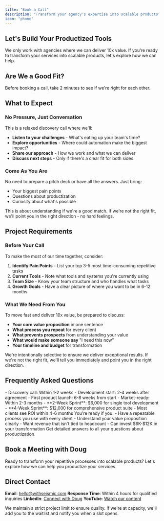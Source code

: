 ```yaml
---
title: "Book a Call"
description: "Transform your agency's expertise into scalable products"
icon: "phone"
---
```


<script type="application/ld+json">
  {`{
  "@context": "https://schema.org",
  "@type": "ContactPage",
  "name": "Contact WithSeismic",
  "description": "Book a discovery call with WithSeismic",
  "url": "https://withseismic.com/contact",
  "mainEntity": {
    "@type": "Organization",
    "name": "WithSeismic",
    "email": "hello@withseismic.com",
    "contactPoint": {
      "@type": "ContactPoint",
      "contactType": "Sales",
      "email": "hello@withseismic.com"
    }
  }
}`}
</script>


## Let's Build Your Productized Tools

We only work with agencies where we can deliver 10x value. If you're ready to transform your services into scalable products, let's explore how we can help.

## Are We a Good Fit?

Before booking a call, take 2 minutes to see if we're right for each other.

<QualifyingQuiz />

## What to Expect

### No Pressure, Just Conversation

This is a relaxed discovery call where we'll:

- **Listen to your challenges** - What's eating up your team's time?
- **Explore opportunities** - Where could automation make the biggest impact?
- **Share our approach** - How we work and what we can deliver
- **Discuss next steps** - Only if there's a clear fit for both sides

### Come As You Are

No need to prepare a pitch deck or have all the answers. Just bring:

- Your biggest pain points
- Questions about productization
- Curiosity about what's possible

This is about understanding if we're a good match. If we're not the right fit, we'll point you in the right direction - no hard feelings.

## Project Requirements

### Before Your Call

To make the most of our time together, consider:

1. **Identify Pain Points** - List your top 3-5 most time-consuming repetitive tasks
2. **Current Tools** - Note what tools and systems you're currently using
3. **Team Size** - Know your team structure and who handles what tasks
4. **Growth Goals** - Have a clear picture of where you want to be in 6-12 months

### What We Need From You

To move fast and deliver 10x value, be prepared to discuss:

- **Your core value proposition** in one sentence
- **What process you repeat** for every client
- **What prevents prospects** from understanding your value
- **What would make someone say** "I need this now"
- **Your timeline and budget** for transformation

<Info>
  We're intentionally selective to ensure we deliver exceptional results. If
  we're not the right fit, we'll tell you immediately and point you in the right
  direction.
</Info>

## Frequently Asked Questions

<Accordion icon="question" title="How quickly can we get started?">
  - Discovery call: Within 1-2 weeks - Development start: 2-4 weeks after
  agreement - First product launch: 6-8 weeks from start - Market-ready: Within
  2-3 months
</Accordion>

<Accordion icon="dollar" title="What's the investment?">
  - **2-Week Sprint**: $6,000 for single tool development - **4-Week Sprint**:
  $12,000 for comprehensive product suite - Most clients see ROI within 4-6
  months
</Accordion>

<Accordion icon="check" title="Are we a good fit?">
  You're ready if you: - Have a repeatable process you use with every client -
  Understand your value proposition clearly - Want revenue that isn't tied to
  headcount - Can invest $6K-$12K in your transformation
</Accordion>

<Card title="See All FAQs" icon="circle-question" href="/contact/faq">
  Get detailed answers to all your questions about productization.
</Card>

## Book a Meeting with Doug

Ready to transform your repetitive processes into scalable products? Let's explore how we can help you productize your services.

<div style={{ textAlign: "center", margin: "32px 0" }}>
  <CalButton
    calLink="dougwithseismic/30min"
    namespace="30min"
    layout="month_view"
    buttonText="Book a Meeting with Doug"
  />
</div>

## Direct Contact

**Email**: hello@withseismic.com
**Response Time**: Within 4 hours for qualified inquiries
**LinkedIn**: [Connect with Doug](https://linkedin.com/in/dougsilkstone)
**YouTube**: [Watch our content](https://youtube.com/@dougsilkstone)

<Warning>
  We maintain a strict project limit to ensure quality. If we're at capacity,
  we'll add you to the waitlist and notify you when a slot opens.
</Warning>
